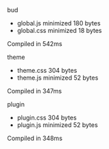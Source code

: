  bud

 - global.js  minimized  180 bytes
 - global.css  minimized  18 bytes

 Compiled in 542ms

 theme

 - theme.css  304 bytes
 - theme.js  minimized  52 bytes

 Compiled in 347ms

 plugin

 - plugin.css  304 bytes
 - plugin.js  minimized  52 bytes

 Compiled in 348ms
